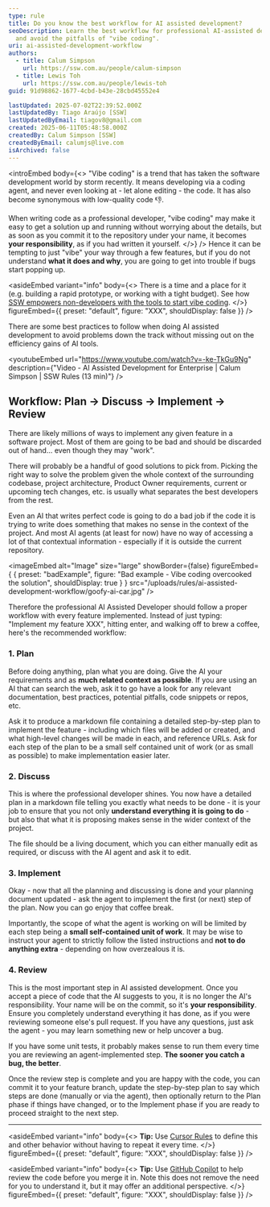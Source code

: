 ```yaml
---
type: rule
title: Do you know the best workflow for AI assisted development?
seoDescription: Learn the best workflow for professional AI-assisted development
  and avoid the pitfalls of "vibe coding".
uri: ai-assisted-development-workflow
authors:
  - title: Calum Simpson
    url: https://ssw.com.au/people/calum-simpson
  - title: Lewis Toh
    url: https://ssw.com.au/people/lewis-toh
guid: 91d98862-1677-4cbd-b43e-28cbd45552e4

lastUpdated: 2025-07-02T22:39:52.000Z
lastUpdatedBy: Tiago Araújo [SSW]
lastUpdatedByEmail: tiagov8@gmail.com
created: 2025-06-11T05:48:58.000Z
createdBy: Calum Simpson [SSW]
createdByEmail: calumjs@live.com
isArchived: false
---
```


<introEmbed
  body={<>
"Vibe coding" is a trend that has taken the software development world by storm recently. It means developing via a coding agent, and never even looking at - let alone editing - the code. It has also become synonymous with low-quality code 👎.

When writing code as a professional developer, "vibe coding" may make it easy to get a solution up and running without worrying about the details, but as soon as you commit it to the repository under your name, it becomes **your responsibility**, as if you had written it yourself.
  </>}
/>
Hence it can be tempting to just "vibe" your way through a few features, but if you do not understand **what it does and why**, you are going to get into trouble if bugs start popping up.

<asideEmbed
  variant="info"
  body={<>
    There is a time and a place for it (e.g. building a rapid prototype, or working with a tight budget). See how [SSW empowers non-developers with the tools to start vibe coding](https://www.ssw.com.au/consulting/vibe-coding).
  </>}
  figureEmbed={{
    preset: "default",
    figure: "XXX",
    shouldDisplay: false
  }}
/>

There are some best practices to follow when doing AI assisted development to avoid problems down the track without missing out on the efficiency gains of AI tools.

<youtubeEmbed url="https://www.youtube.com/watch?v=-ke-TkGu9Ng" description={"Video - AI Assisted Development for Enterprise | Calum Simpson | SSW Rules (13 min)"} />

## Workflow: Plan → Discuss → Implement → Review

There are likely millions of ways to implement any given feature in a software project. Most of them are going to be bad and should be discarded out of hand... even though they may "work".

There will probably be a handful of good solutions to pick from. Picking the right way to solve the problem given the whole context of the surrounding codebase, project architecture, Product Owner requirements, current or upcoming tech changes, etc. is usually what separates the best developers from the rest.

Even an AI that writes perfect code is going to do a bad job if the code it is trying to write does something that makes no sense in the context of the project. And most AI agents (at least for now) have no way of accessing a lot of that contextual information - especially if it is outside the current repository.

<imageEmbed
  alt="Image"
  size="large"
  showBorder={false}
  figureEmbed={ {
    preset: "badExample",
    figure: "Bad example - Vibe coding overcooked the solution",
    shouldDisplay: true
  } }
  src="/uploads/rules/ai-assisted-development-workflow/goofy-ai-car.jpg"
/>

Therefore the professional AI Assisted Developer should follow a proper workflow with every feature implemented. Instead of just typing: "Implement my feature XXX", hitting enter, and walking off to brew a coffee, here's the recommended workflow:

### 1. Plan

Before doing anything, plan what you are doing. Give the AI your requirements and as **much related context as possible**. If you are using an AI that can search the web, ask it to go have a look for any relevant documentation, best practices, potential pitfalls, code snippets or repos, etc.

Ask it to produce a markdown file containing a detailed step-by-step plan to implement the feature - including which files will be added or created, and what high-level changes will be made in each, and reference URLs. Ask for each step of the plan to be a small self contained unit of work (or as small as possible) to make implementation easier later.

### 2. Discuss

This is where the professional developer shines. You now have a detailed plan in a markdown file telling you exactly what needs to be done - it is your job to ensure that you not only **understand everything it is going to do** - but also that what it is proposing makes sense in the wider context of the project.

The file should be a living document, which you can either manually edit as required, or discuss with the AI agent and ask it to edit.

### 3. Implement

Okay - now that all the planning and discussing is done and your planning document updated - ask the agent to implement the first (or next) step of the plan. Now you can go enjoy that coffee break.

Importantly, the scope of what the agent is working on will be limited by each step being a **small self-contained unit of work**. It may be wise to instruct your agent to strictly follow the listed instructions and **not to do anything extra** - depending on how overzealous it is.

### 4. Review

This is the most important step in AI assisted development. Once you accept a piece of code that the AI suggests to you, it is no longer the AI's responsibility. Your name will be on the commit, so it's **your responsibility**. Ensure you completely understand everything it has done, as if you were reviewing someone else's pull request. If you have any questions, just ask the agent - you may learn something new or help uncover a bug.

If you have some unit tests, it probably makes sense to run them every time you are reviewing an agent-implemented step. **The sooner you catch a bug, the better**.

Once the review step is complete and you are happy with the code, you can commit it to your feature branch, update the step-by-step plan to say which steps are done (manually or via the agent), then optionally return to the Plan phase if things have changed, or to the Implement phase if you are ready to proceed straight to the next step.

- - -

<asideEmbed
  variant="info"
  body={<>
    **Tip:** Use [Cursor Rules](https://docs.cursor.com/context/rules) to define this and other behavior without having to repeat it every time.
  </>}
  figureEmbed={{
    preset: "default",
    figure: "XXX",
    shouldDisplay: false
  }}
/>

<asideEmbed
  variant="info"
  body={<>
    **Tip:** Use [GitHub Copilot](https://docs.github.com/en/copilot/using-github-copilot/code-review/using-copilot-code-review) to help review the code before you merge it in. Note this does not remove the need for you to understand it, but it may offer an additional perspective.
  </>}
  figureEmbed={{
    preset: "default",
    figure: "XXX",
    shouldDisplay: false
  }}
/>
